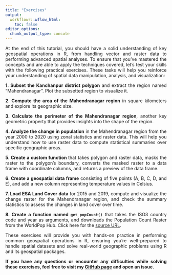 ```yaml
---
title: "Exercises"
output:
  workflowr::wflow_html:
    toc: false
editor_options:
  chunk_output_type: console
---
```


<style> p { text-align: justify; } </style>

At the end of this tutorial, you should have a solid understanding of key geospatial operations in R, from handling vector and raster data to performing advanced spatial analyses. To ensure that you've mastered the concepts and are able to apply the techniques covered, let's test your skills with the following practical exercises. These tasks will help you reinforce your understanding of spatial data manipulation, analysis, and visualization:

**1. Subset the Kanchanpur district polygon** and extract the region named "Mahendranagar". Plot the subsetted region to visualize it.

**2. Compute the area of the Mahendranagar region** in square kilometers and explore its geographic size.

**3. Calculate the perimeter of the Mahendranagar region**, another key geometric property that provides insights into the shape of the region.

**4. Analyze the change in population** in the Mahendranagar region from the year 2000 to 2020 using zonal statistics and raster data. This will help you understand how to use raster data to compute statistical summaries over specific geographic areas.

**5. Create a custom function ** that takes polygon and raster data, masks the raster to the polygon's boundary, converts the masked raster to a data frame with coordinate columns, and returns a preview of the data frame.

**6. Create a geospatial data frame** consisting of five points (A, B, C, D, and E), and add a new column representing temperature values in Celsius.

**7. Load ESA Land Cover data** for 2015 and 2019, compute and visualize the change raster for the Mahendranagar region, and check the summary statistics to assess the changes in land cover over time.

**8. Create a function named `get_popCount()`** that takes the ISO3 country code and year as arguments, and downloads the Population Count Raster from the WorldPop Hub. Click here for the [source URL](https://hub.worldpop.org/geodata/listing?id=69).

These exercises will provide you with hands-on practice in performing common geospatial operations in R, ensuring you're well-prepared to handle spatial datasets and solve real-world geographic problems using R and its geospatial packages.

**If you have any questions or encounter any difficulties while solving these exercises, feel free to visit my [GitHub page](https://github.com/deltares-desirmed/nbs-workflow) and open an issue.**
